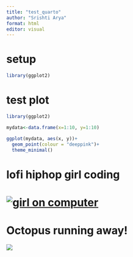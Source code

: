 ```yaml
---
title: "test_quarto"
author: "Srishti Arya"
format: html
editor: visual
---
```


# setup

```r
library(ggplot2)
```

# test plot

```r
library(ggplot2)

mydata<-data.frame(x=1:10, y=1:10)

ggplot(mydata, aes(x, y))+
  geom_point(colour = "deeppink")+
  theme_minimal()
```

# lofi hiphop girl coding

# [![girl on computer](https://user-images.githubusercontent.com/74038190/212750155-3ceddfbd-19d3-40a3-87af-8d329c8323c4.gif)](https://user-images.githubusercontent.com/74038190/212750155-3ceddfbd-19d3-40a3-87af-8d329c8323c4.gif)

# Octopus running away!

![](https://media.giphy.com/media/7jL6itlgfMRWLenU4x/giphy.gif?cid=ecf05e47ochnv0utb8fjv4vrelb22gdkd01cjhysy8ncgph0&ep=v1_gifs_search&rid=giphy.gif&ct=g)
